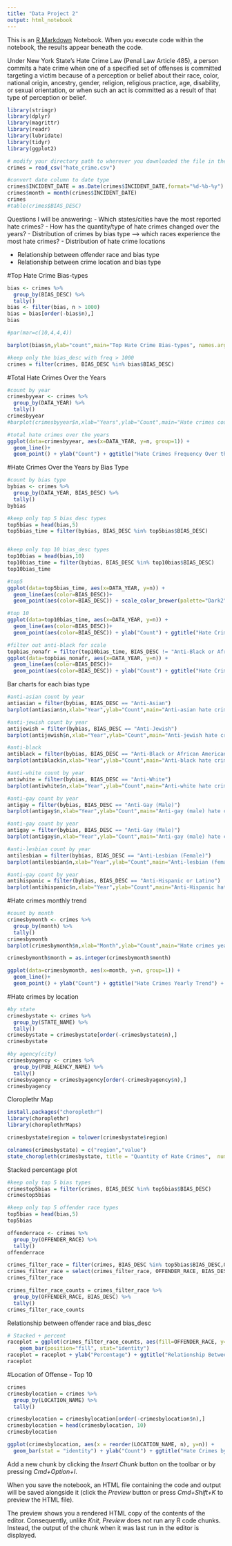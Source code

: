 ```yaml
---
title: "Data Project 2"
output: html_notebook
---
```


This is an [R Markdown](http://rmarkdown.rstudio.com) Notebook. When you execute code within the notebook, the results appear beneath the code. 


Under New York State’s Hate Crime Law (Penal Law Article 485), a person commits a hate crime when one of a specified set of offenses is committed targeting a victim because of a perception or belief about their race, color, national origin, ancestry, gender, religion, religious practice, age, disability, or sexual orientation, or when such an act is committed as a result of that type of perception or belief. 



```r

library(stringr)
library(dplyr)
library(magrittr)
library(readr)
library(lubridate)
library(tidyr)
library(ggplot2)

# modify your directory path to wherever you downloaded the file in the line below
crimes = read_csv("hate_crime.csv")

#convert date column to date type
crimes$INCIDENT_DATE = as.Date(crimes$INCIDENT_DATE,format="%d-%b-%y")
crimes$month = month(crimes$INCIDENT_DATE)
crimes
#table(crimes$BIAS_DESC)
```

Questions I will be answering:
- Which states/cities have the most reported hate crimes?
- How has the quantity/type of hate crimes changed over the years? 
- Distribution of crimes by bias type --> which races experience the most hate crimes?
- Distribution of hate crime locations 

- Relationship between offender race and bias type
- Relationship between crime location and bias type

#Top Hate Crime Bias-types
```r
bias <- crimes %>%
  group_by(BIAS_DESC) %>%
  tally()
bias <- filter(bias, n > 1000)
bias = bias[order(-bias$n),]
bias

#par(mar=c(10,4,4,4))

barplot(bias$n,ylab="count",main="Top Hate Crime Bias-types", names.arg=bias$BIAS_DESC, col = "black", las=2, cex.axis=.5, cex.names=0.5)

#keep only the bias_desc with freq > 1000
crimes = filter(crimes, BIAS_DESC %in% bias$BIAS_DESC)
```

#Total Hate Crimes Over the Years
```r
#count by year
crimesbyyear <- crimes %>%
  group_by(DATA_YEAR) %>%
  tally()
crimesbyyear
#barplot(crimesbyyear$n,xlab="Years",ylab="Count",main="Hate crimes count over the years", names.arg=crimesbyyear$DATA_YEAR, col = "blue", las=2)

#total hate crimes over the years
ggplot(data=crimesbyyear, aes(x=DATA_YEAR, y=n, group=1)) +
  geom_line()+
  geom_point() + ylab("Count") + ggtitle("Hate Crimes Frequency Over the Years") + xlab("Year") + scale_x_continuous(breaks = scales::pretty_breaks(n = 5))

```

#Hate Crimes Over the Years by Bias Type
```r

#count by bias type
bybias <- crimes %>%
  group_by(DATA_YEAR, BIAS_DESC) %>%
  tally()
bybias

#keep only top 5 bias_desc types
top5bias = head(bias,5)
top5bias_time = filter(bybias, BIAS_DESC %in% top5bias$BIAS_DESC)


#keep only top 10 bias_desc types
top10bias = head(bias,10)
top10bias_time = filter(bybias, BIAS_DESC %in% top10bias$BIAS_DESC)
top10bias_time 

#top5
ggplot(data=top5bias_time, aes(x=DATA_YEAR, y=n)) +
  geom_line(aes(color=BIAS_DESC))+
  geom_point(aes(color=BIAS_DESC)) + scale_color_brewer(palette="Dark2") + ylab("Count") + ggtitle("Hate Crimes Over the Years by Top 5 Bias Types") + xlab("Year") + scale_x_continuous(breaks = scales::pretty_breaks(n = 5))

#top 10
ggplot(data=top10bias_time, aes(x=DATA_YEAR, y=n)) +
  geom_line(aes(color=BIAS_DESC))+
  geom_point(aes(color=BIAS_DESC)) + ylab("Count") + ggtitle("Hate Crimes Over the Years by Top 10 Bias Types") + xlab("Year") + scale_x_continuous(breaks = scales::pretty_breaks(n = 5))

#filter out anti-black for scale
topbias_nonafr = filter(top10bias_time, BIAS_DESC != "Anti-Black or African American")
ggplot(data=topbias_nonafr, aes(x=DATA_YEAR, y=n)) +
  geom_line(aes(color=BIAS_DESC))+
  geom_point(aes(color=BIAS_DESC)) + ylab("Count") + ggtitle("Hate Crimes Over the Years by Bias Type (minus Anti-African American)") + xlab("Year") + scale_x_continuous(breaks = scales::pretty_breaks(n = 5))
```

Bar charts for each bias type
```r

#anti-asian count by year
antiasian = filter(bybias, BIAS_DESC == "Anti-Asian")
barplot(antiasian$n,xlab="Year",ylab="Count",main="Anti-asian hate crimes count over the years", names.arg=antiasian$DATA_YEAR, col = "red", las=2)

#anti-jewish count by year
antijewish = filter(bybias, BIAS_DESC == "Anti-Jewish")
barplot(antijewish$n,xlab="Year",ylab="Count",main="Anti-jewish hate crimes count over the years", names.arg=antijewish$DATA_YEAR, col = "green", las=2)

#anti-black
antiblack = filter(bybias, BIAS_DESC == "Anti-Black or African American")
barplot(antiblack$n,xlab="Year",ylab="Count",main="Anti-black hate crimes count over the years", names.arg=antiblack$DATA_YEAR, col = "black", las=2)

#anti-white count by year
antiwhite = filter(bybias, BIAS_DESC == "Anti-White")
barplot(antiwhite$n,xlab="Year",ylab="Count",main="Anti-white hate crimes count over the years", names.arg=antiwhite$DATA_YEAR, col = "gray", las=2)

#anti-gay count by year
antigay = filter(bybias, BIAS_DESC == "Anti-Gay (Male)")
barplot(antigay$n,xlab="Year",ylab="Count",main="Anti-gay (male) hate crimes count over the years", names.arg=antigay$DATA_YEAR, col = "purple", las=2)

#anti-gay count by year
antigay = filter(bybias, BIAS_DESC == "Anti-Gay (Male)")
barplot(antigay$n,xlab="Year",ylab="Count",main="Anti-gay (male) hate crimes count over the years", names.arg=antigay$DATA_YEAR, col = "purple", las=2)

#anti-lesbian count by year
antilesbian = filter(bybias, BIAS_DESC == "Anti-Lesbian (Female)")
barplot(antilesbian$n,xlab="Year",ylab="Count",main="Anti-lesbian (female) hate crimes count over the years", names.arg=antilesbian$DATA_YEAR, col = "pink", las=2)

#anti-gay count by year
antihispanic = filter(bybias, BIAS_DESC == "Anti-Hispanic or Latino")
barplot(antihispanic$n,xlab="Year",ylab="Count",main="Anti-Hispanic hate crimes count over the years", names.arg=antihispanic$DATA_YEAR, col = "orange", las=2)
```

#Hate crimes monthly trend
```r

#count by month
crimesbymonth <- crimes %>%
  group_by(month) %>%
  tally()
crimesbymonth
barplot(crimesbymonth$n,xlab="Month",ylab="Count",main="Hate crimes yearly trend", names.arg= crimesbymonth$month, col = "black", las = 1, cex.axis=.75)

crimesbymonth$month = as.integer(crimesbymonth$month) 

ggplot(data=crimesbymonth, aes(x=month, y=n, group=1)) +
  geom_line()+
  geom_point() + ylab("Count") + ggtitle("Hate Crimes Yearly Trend") + xlab("Month") + scale_x_continuous(breaks = scales::pretty_breaks(n = 12))
```


#Hate crimes by location
```r
#by state
crimesbystate <- crimes %>%
  group_by(STATE_NAME) %>%
  tally()
crimesbystate = crimesbystate[order(-crimesbystate$n),]
crimesbystate

#by agency(city)
crimesbyagency <- crimes %>%
  group_by(PUB_AGENCY_NAME) %>%
  tally()
crimesbyagency = crimesbyagency[order(-crimesbyagency$n),]
crimesbyagency
```

Cloroplethr Map
```r
install.packages("choroplethr")
library(choroplethr)
library(choroplethrMaps)

crimesbystate$region = tolower(crimesbystate$region)

colnames(crimesbystate) = c("region","value")
state_choropleth(crimesbystate, title = "Quantity of Hate Crimes",  num_colors=9)
```

Stacked percentage plot
```r
#keep only top 5 bias types
crimestop5bias = filter(crimes, BIAS_DESC %in% top5bias$BIAS_DESC)
crimestop5bias

#keep only top 5 offender race types
top5bias = head(bias,5)
top5bias

offenderrace <- crimes %>%
  group_by(OFFENDER_RACE) %>%
  tally()
offenderrace

crimes_filter_race = filter(crimes, BIAS_DESC %in% top5bias$BIAS_DESC,OFFENDER_RACE %in% offenderrace$OFFENDER_RACE)
crimes_filter_race = select(crimes_filter_race, OFFENDER_RACE, BIAS_DESC)
crimes_filter_race

crimes_filter_race_counts = crimes_filter_race %>%
  group_by(OFFENDER_RACE, BIAS_DESC) %>%
  tally()
crimes_filter_race_counts 

```

Relationship between offender race and bias_desc
```r
# Stacked + percent
raceplot = ggplot(crimes_filter_race_counts, aes(fill=OFFENDER_RACE, y=n, x=BIAS_DESC)) + 
    geom_bar(position="fill", stat="identity")
raceplot = raceplot + ylab("Percentage") + ggtitle("Relationship Between Offender Race and Bias Type") + xlab("Bias Type") + labs(fill = "Offender's Race") + coord_flip() 
raceplot
```
#Location of Offense - Top 10
```r
crimes
crimesbylocation = crimes %>%
  group_by(LOCATION_NAME) %>%
  tally()

crimesbylocation = crimesbylocation[order(-crimesbylocation$n),]
crimesbylocation = head(crimesbylocation, 10)
crimesbylocation

ggplot(crimesbylocation, aes(x = reorder(LOCATION_NAME, n), y=n)) +
  geom_bar(stat = "identity") + ylab("Count") + ggtitle("Hate Crimes by Location Type") + xlab("Location Type") + coord_flip() 
```

Add a new chunk by clicking the *Insert Chunk* button on the toolbar or by pressing *Cmd+Option+I*.

When you save the notebook, an HTML file containing the code and output will be saved alongside it (click the *Preview* button or press *Cmd+Shift+K* to preview the HTML file). 

The preview shows you a rendered HTML copy of the contents of the editor. Consequently, unlike *Knit*, *Preview* does not run any R code chunks. Instead, the output of the chunk when it was last run in the editor is displayed.

